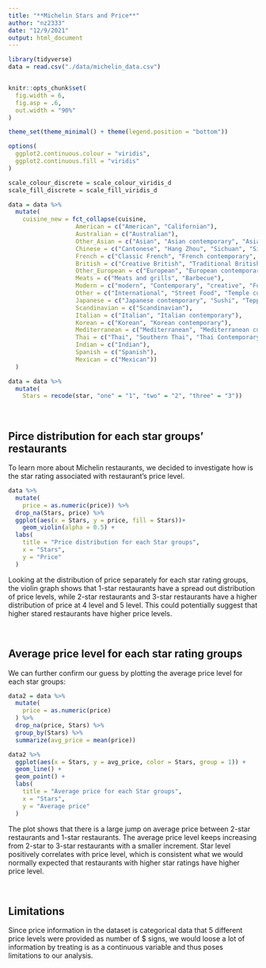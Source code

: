```yaml
---
title: "**Michelin Stars and Price**"
author: "nz2333"
date: "12/9/2021"
output: html_document
---
```


```r
library(tidyverse)
data = read.csv("./data/michelin_data.csv")


knitr::opts_chunk$set(
  fig.width = 6,
  fig.asp = .6,
  out.width = "90%"
)

theme_set(theme_minimal() + theme(legend.position = "bottom"))

options(
  ggplot2.continuous.colour = "viridis",
  ggplot2.continuous.fill = "viridis"
)

scale_colour_discrete = scale_colour_viridis_d
scale_fill_discrete = scale_fill_viridis_d
```

```r
data = data %>%
  mutate(
    cuisine_new = fct_collapse(cuisine,
                   American = c("American", "Californian"), 
                   Australian = c("Australian"),
                   Other_Asian = c("Asian", "Asian contemporary", "Asian influences", "Peranakan"),
                   Chinese = c("Cantonese", "Hang Zhou", "Sichuan", "Sichuan-Huai Yang", "Cantonese Roast Meats", "Fujian", "Hunanese and Sichuan", "Chinese", "Shanghainese", "Taiwanese", "Dim Sum", "Taizhou", "Noodles and congee"), 
                   French = c("Classic French", "French contemporary", "Creative French", "French", "Modern French"),
                   British = c("Creative British", "Traditional British", "Modern British"), 
                   Other_European = c("European", "European contemporary", "Austrian", "Danish", "Finnish"),
                   Meats = c("Meats and grills", "Barbecue"),
                   Modern = c("modern", "Contemporary", "creative", "Fusion", "Modern cuisine", "Creative", "Gastropub", "Innovative"), 
                   Other = c("International", "Street Food", "Temple cuisine", "Seafood", "Vegetarian", "Classic cuisine", "Market cuisine", "Regional cuisine", "Steakhouse", "Moroccan"), 
                   Japanese = c("Japanese contemporary", "Sushi", "Teppanyaki", "Japanese"),
                   Scandinavian = c("Scandinavian"),
                   Italian = c("Italian", "Italian contemporary"),
                   Korean = c("Korean", "Korean contemporary"), 
                   Mediterranean = c("Mediterranean", "Mediterranean cuisine"),
                   Thai = c("Thai", "Southern Thai", "Thai Contemporary"), 
                   Indian = c("Indian"), 
                   Spanish = c("Spanish"), 
                   Mexican = c("Mexican"))
  )
```

```r
data = data %>%
  mutate(
    Stars = recode(star, "one" = "1", "two" = "2", "three" = "3"))
```

&nbsp;

## **Pirce distribution for each star groups' restaurants**

To learn more about Michelin restaurants, we decided to investigate how is the star rating associated with restaurant's price level. 

```r
data %>%
  mutate(
    price = as.numeric(price)) %>%
  drop_na(Stars, price) %>%
  ggplot(aes(x = Stars, y = price, fill = Stars))+
    geom_violin(alpha = 0.5) +
  labs(
    title = "Price distribution for each Star groups",
    x = "Stars", 
    y = "Price"
  )
```

Looking at the distribution of price separately for each star rating groups, the violin graph shows that 1-star restaurants have a spread out distribution of price levels, while 2-star restaurants and 3-star restaurants have a higher distribution of price at 4 level and 5 level. This could potentially suggest that higher stared restaurants have higher price levels. 

&nbsp;

## **Average price level for each star rating groups**

We can further confirm our guess by plotting the average price level for each star groups: 

```r
data2 = data %>%
  mutate(
    price = as.numeric(price)
  ) %>%
  drop_na(price, Stars) %>%
  group_by(Stars) %>%
  summarize(avg_price = mean(price)) 

data2 %>%
  ggplot(aes(x = Stars, y = avg_price, color = Stars, group = 1)) +
  geom_line() +
  geom_point() +
  labs(
    title = "Average price for each Star groups", 
    x = "Stars", 
    y = "Average price"
  )
```

The plot shows that there is a large jump on average price between 2-star restaurants and 1-star restaurants. The average price level keeps increasing from 2-star to 3-star restaurants with a smaller increment. Star level positively correlates with price level, which is consistent what we would normally expected that restaurants with higher star ratings have higher price level. 

&nbsp;

## **Limitations**

Since price information in the dataset is categorical data that 5 different price levels were provided as number of $ signs, we would loose a lot of information by treating is as a continuous variable and thus poses limitations to our analysis. 